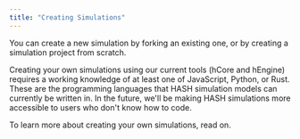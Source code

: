 ```yaml
---
title: "Creating Simulations"
---
```


You can create a new simulation by forking an existing one, or by creating a simulation project from scratch.

Creating your own simulations using our current tools (hCore and hEngine) requires a working knowledge of at least one of JavaScript, Python, or Rust. These are the programming languages that HASH simulation models can currently be written in. In the future, we'll be making HASH simulations more accessible to users who don't know how to code.

To learn more about creating your own simulations, read on.
